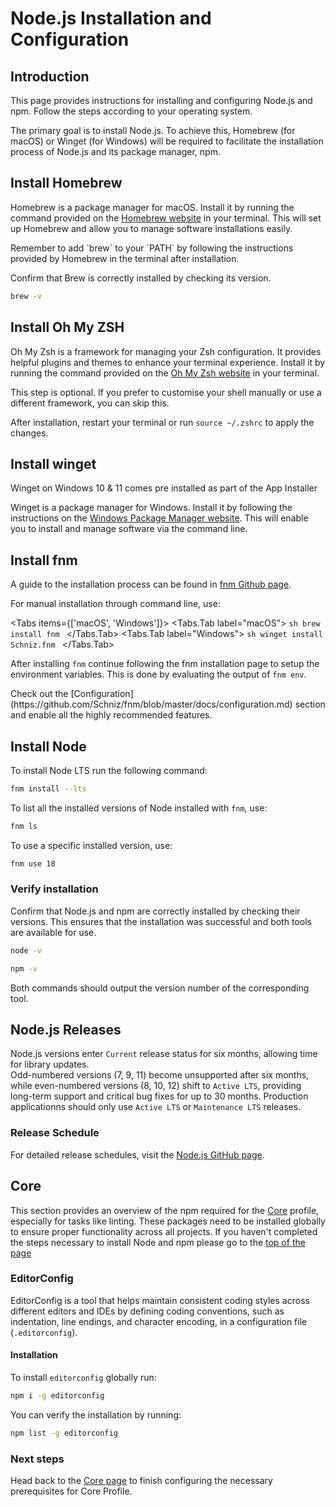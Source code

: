 
# Node.js Installation and Configuration

## Introduction

This page provides instructions for installing and configuring Node.js and npm. Follow the steps according to your operating system.

The primary goal is to install Node.js. To achieve this, Homebrew (for macOS) or Winget (for Windows) will be required to facilitate the installation process of Node.js and its package manager, npm.

## Install Homebrew

Homebrew is a package manager for macOS. Install it by running the command provided on the [Homebrew website](https://brew.sh) in your terminal. This will set up Homebrew and allow you to manage software installations easily.

<Callout type="info">
Remember to add `brew` to your `PATH` by following the instructions provided by Homebrew in the terminal after installation.
</Callout>

Confirm that Brew is correctly installed by checking its version.

```sh
brew -v
```

## Install Oh My ZSH

Oh My Zsh is a framework for managing your Zsh configuration. It provides helpful plugins and themes to enhance your terminal experience. Install it by running the command provided on the [Oh My Zsh website](https://ohmyz.sh) in your terminal.

<Callout type="info">
This step is optional. If you prefer to customise your shell manually or use a different framework, you can skip this.
</Callout>

After installation, restart your terminal or run `source ~/.zshrc` to apply the changes.

## Install winget

<Callout>
Winget on Windows 10 & 11 comes pre installed as part of the App Installer
</Callout>

Winget is a package manager for Windows. Install it by following the instructions on the [Windows Package Manager website](https://docs.microsoft.com/en-us/windows/package-manager/). This will enable you to install and manage software via the command line.

## Install fnm

A guide to the installation process can be found in [fnm Github page](https://github.com/Schniz/fnm?tab=readme-ov-file#installation).

For manual installation through command line, use:

<Tabs items={['macOS', 'Windows']}>
    <Tabs.Tab label="macOS">
        ```sh
        brew install fnm
        ```
    </Tabs.Tab>
    <Tabs.Tab label="Windows">
        ```sh
        winget install Schniz.fnm
        ```
    </Tabs.Tab>
</Tabs>

After installing `fnm` continue following the fnm installation page to setup the environment variables.
This is done by evaluating the output of `fnm env`.

<Callout type="info">
Check out the [Configuration](https://github.com/Schniz/fnm/blob/master/docs/configuration.md) section and enable all the highly recommended features.
</Callout>

## Install Node

To install Node LTS run the following command:

```sh
fnm install --lts
```

To list all the installed versions of Node installed with `fnm`, use:

```sh
fnm ls
```

To use a specific installed version, use:

```sh
fnm use 18
```

### Verify installation

Confirm that Node.js and npm are correctly installed by checking their versions. This ensures that the installation was successful and both tools are available for use.

```sh
node -v
```

```sh
npm -v
```

Both commands should output the version number of the corresponding tool.

## Node.js Releases

Node.js versions enter `Current` release status for six months, allowing time for library updates.\
Odd-numbered versions (7, 9, 11) become unsupported after six months, while even-numbered versions (8, 10, 12) shift to `Active LTS`, providing long-term support and critical bug fixes for up to 30 months.
Production applicationns should only use `Active LTS` or `Maintenance LTS` releases.

### Release Schedule

For detailed release schedules, visit the [Node.js GitHub page](https://github.com/nodejs/Release).


## Core

This section provides an overview of the npm required for the [Core](/setup/core-profile) profile, especially for tasks like linting. These packages need to be installed globally to ensure proper functionality across all projects. If you haven't completed the steps necessary to install Node and npm please go to the [top of the page](#introduction)

### EditorConfig

EditorConfig is a tool that helps maintain consistent coding styles across different editors and IDEs by defining coding conventions, such as indentation, line endings, and character encoding, in a configuration file (`.editorconfig`).

#### Installation

To install `editorconfig` globally run:

```sh
npm i -g editorconfig
```

You can verify the installation by running:

```sh
npm list -g editorconfig
```

### Next steps

Head back to the [Core page](/setup/core-profile/#prerequisites) to finish configuring the necessary prerequisites for Core Profile.
